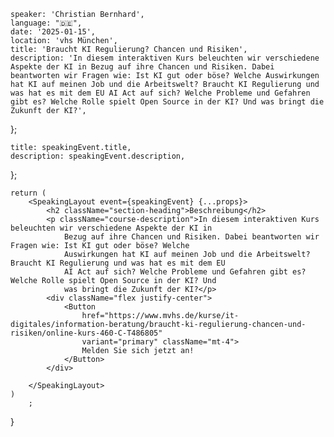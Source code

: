
    speaker: 'Christian Bernhard',
    language: "🇩🇪",
    date: '2025-01-15',
    location: 'vhs München',
    title: 'Braucht KI Regulierung? Chancen und Risiken',
    description: 'In diesem interaktiven Kurs beleuchten wir verschiedene Aspekte der KI in Bezug auf ihre Chancen und Risiken. Dabei beantworten wir Fragen wie: Ist KI gut oder böse? Welche Auswirkungen hat KI auf meinen Job und die Arbeitswelt? Braucht KI Regulierung und was hat es mit dem EU AI Act auf sich? Welche Probleme und Gefahren gibt es? Welche Rolle spielt Open Source in der KI? Und was bringt die Zukunft der KI?',
};

    title: speakingEvent.title,
    description: speakingEvent.description,
};

    return (
        <SpeakingLayout event={speakingEvent} {...props}>
            <h2 className="section-heading">Beschreibung</h2>
            <p className="course-description">In diesem interaktiven Kurs beleuchten wir verschiedene Aspekte der KI in
                Bezug auf ihre Chancen und Risiken. Dabei beantworten wir Fragen wie: Ist KI gut oder böse? Welche
                Auswirkungen hat KI auf meinen Job und die Arbeitswelt? Braucht KI Regulierung und was hat es mit dem EU
                AI Act auf sich? Welche Probleme und Gefahren gibt es? Welche Rolle spielt Open Source in der KI? Und
                was bringt die Zukunft der KI?</p>
            <div className="flex justify-center">
                <Button
                    href="https://www.mvhs.de/kurse/it-digitales/information-beratung/braucht-ki-regulierung-chancen-und-risiken/online-kurs-460-C-T486805"
                    variant="primary" className="mt-4">
                    Melden Sie sich jetzt an!
                </Button>
            </div>

        </SpeakingLayout>
    )
        ;
}
